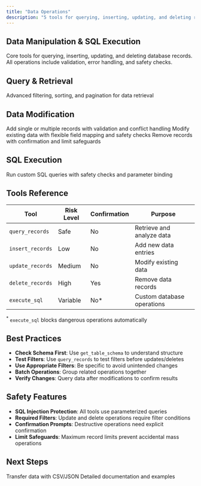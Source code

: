 ```yaml
---
title: "Data Operations"
description: "5 tools for querying, inserting, updating, and deleting records"
---
```


## Data Manipulation & SQL Execution

Core tools for querying, inserting, updating, and deleting database records. All operations include validation, error handling, and safety checks.

## Query & Retrieval

<CardGroup cols={1}>
  <Card title="query_records" icon="magnifying-glass">
    Advanced filtering, sorting, and pagination for data retrieval
  </Card>
</CardGroup>

## Data Modification

<CardGroup cols={3}>
  <Card title="insert_records" icon="arrow-up">
    Add single or multiple records with validation and conflict handling
  </Card>
  <Card title="update_records" icon="pen-to-square">
    Modify existing data with flexible field mapping and safety checks
  </Card>
  <Card title="delete_records" icon="minus">
    Remove records with confirmation and limit safeguards
  </Card>
</CardGroup>

## SQL Execution

<CardGroup cols={1}>
  <Card title="execute_sql" icon="code">
    Run custom SQL queries with safety checks and parameter binding
  </Card>
</CardGroup>

## Tools Reference

| Tool | Risk Level | Confirmation | Purpose |
|------|------------|--------------|---------|
| `query_records` | Safe | No | Retrieve and analyze data |
| `insert_records` | Low | No | Add new data entries |
| `update_records` | Medium | No | Modify existing data |
| `delete_records` | High | Yes | Remove data records |
| `execute_sql` | Variable | No* | Custom database operations |

<sup>*</sup> `execute_sql` blocks dangerous operations automatically

## Best Practices

- **Check Schema First**: Use `get_table_schema` to understand structure
- **Test Filters**: Use `query_records` to test filters before updates/deletes
- **Use Appropriate Filters**: Be specific to avoid unintended changes
- **Batch Operations**: Group related operations together
- **Verify Changes**: Query data after modifications to confirm results

## Safety Features

- **SQL Injection Protection**: All tools use parameterized queries
- **Required Filters**: Update and delete operations require filter conditions
- **Confirmation Prompts**: Destructive operations need explicit confirmation
- **Limit Safeguards**: Maximum record limits prevent accidental mass operations

## Next Steps

<CardGroup cols={2}>
  <Card title="Import/Export Tools" icon="arrow-right-arrow-left" href="/tools/import-export-tools">
    Transfer data with CSV/JSON
  </Card>
  <Card title="Data Operations Guide" icon="book" href="/tools/data-operations">
    Detailed documentation and examples
  </Card>
</CardGroup>
